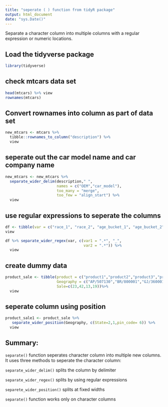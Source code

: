 ---
title: "seperate ( ) function from tidyR package"
output: html_document
date: "sys.Date()"
---

Separate a character column into multiple columns with a regular expression or numeric locations.

## Load the tidyverse package

```{r}

library(tidyverse)

```

## check mtcars data set

```{r}

head(mtcars) %>% view
rownames(mtcars)

```

## Convert rownames into column as part of data set

```{r}

new_mtcars <- mtcars %>%
  tibble::rownames_to_column("description") %>%
  view

```

## seperate out the car model name and car company name

```{r}

new_mtcars <- new_mtcars %>%
  separate_wider_delim(description," ",
                       names = c("OEM","car_model"),
                       too_many = "merge",
                       too_few = "align_start") %>%
  view
```

## use regular expressions to seperate the columns

```{r}

df <- tibble(var = c("race_1", "race_2", "age_bucket_1", "age_bucket_2"))%>%
view

df %>% separate_wider_regex(var, c(var1 = ".*", "_", 
                                   var2 = ".*")) %>%  
  view


```


## create dummy data

```{r}
product_sale <- tibble(product = c("product1","product2","product3","product4"),
                       Geography = c("AP/507130","BR/800001","GJ/360001","MH/400001"),
                       Sale=c(23,42,13,19))%>%
  view

```

## seperate column using position

```{r}


product_sale1 <- product_sale %>%
   separate_wider_position(Geography, c(State=2,1,pin_code= 6)) %>%
  view

```



## Summary:

`separate()` function seperates character column into multiple new columns. It uses three methods to seperate the character column:

`separate_wider_delim()` splits the column by delimiter

`separate_wider_regex()` splits by using regular expressions

`separete_wider_position()` splits at fixed widths

`separate()` function works only on character columns
